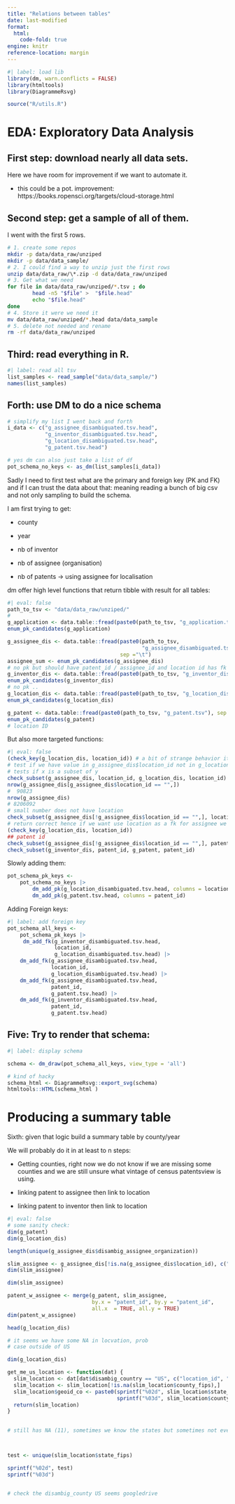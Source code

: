```yaml
---
title: "Relations between tables"
date: last-modified
format: 
  html:
    code-fold: true
engine: knitr
reference-location: margin
---
```



```r
#| label: load lib
library(dm, warn.conflicts = FALSE)
library(htmltools)
library(DiagrammeRsvg)

source("R/utils.R")
```

# EDA: Exploratory Data Analysis

## First step: download nearly all data sets.

Here we have room for improvement if we want to automate it.

 - this could be a pot. improvement: https://books.ropensci.org/targets/cloud-storage.html 

## Second step: get a sample of all of them. 

I went with the first 5 rows.   

```bash
# 1. create some repos
mkdir -p data/data_raw/unziped
mkdir -p data/data_sample/
# 2. I could find a way to unzip just the first rows
unzip data/data_raw/\*.zip -d data/data_raw/unziped
# 3. Get what we need
for file in data/data_raw/unziped/*.tsv ; do
        head -n5 "$file" >  "$file.head"
        echo "$file.head" 
done
# 4. Store it were we need it
mv data/data_raw/unziped/*.head data/data_sample
# 5. delete not needed and rename
rm -rf data/data_raw/unziped
```

## Third: read everything in R. 

```r
#| label: read all tsv
list_samples <- read_sample("data/data_sample/") 
names(list_samples)
``` 

## Forth: use DM to do a nice schema

```r
# simplify my list I went back and forth
i_data <- c("g_assignee_disambiguated.tsv.head",
            "g_inventor_disambiguated.tsv.head", 
            "g_location_disambiguated.tsv.head", 
            "g_patent.tsv.head")

# yes dm can also just take a list of df
pot_schema_no_keys <- as_dm(list_samples[i_data])
```

Sadly I need to first test what are the primary and foreign key (PK and FK) and if I can trust the data about that: meaning reading a bunch of big csv and not only sampling to build the schema.

I am first trying to get:

- county

- year

- nb of inventor

- nb of assignee (organisation)

- nb of patents → using assignee for localisation


dm offer high level functions that return tibble with result for all tables:

```r
#| eval: false
path_to_tsv <- "data/data_raw/unziped/"
#  
g_application <- data.table::fread(paste0(path_to_tsv, "g_application.tsv"), sep = "\t")
enum_pk_candidates(g_application)

g_assignee_dis <- data.table::fread(paste0(path_to_tsv,
                                           "g_assignee_disambiguated.tsv"), 
                                    sep ="\t")
assignee_sum <- enum_pk_candidates(g_assignee_dis)
# no pk but should have patent_id / assignee_id and location id has fk
g_inventor_dis <- data.table::fread(paste0(path_to_tsv, "g_inventor_disambiguated.tsv"), sep = "\t")
enum_pk_candidates(g_inventor_dis)
# no pk ..
g_location_dis <- data.table::fread(paste0(path_to_tsv, "g_location_disambiguated.tsv"), sep = "\t") 
enum_pk_candidates(g_location_dis)

g_patent <- data.table::fread(paste0(path_to_tsv, "g_patent.tsv"), sep = "\t")
enum_pk_candidates(g_patent)
# location ID

```


But also more targeted functions:

```r
#| eval: false
(check_key(g_location_dis, location_id)) # a bit of strange behavior it return null on success?
# test if we have value in g_assignee_dis$location_id not in g_location_dis 
# tests if x is a subset of y
check_subset(g_assignee_dis, location_id, g_location_dis, location_id)
nrow(g_assignee_dis[g_assignee_dis$location_id == "",])
#  90823
nrow(g_assignee_dis)
# 8206092 
# small number does not have location 
check_subset(g_assignee_dis[!g_assignee_dis$location_id == "",], location_id, g_location_dis, location_id)
# return correct hence if we want use location as a fk for assignee we need to do that 
(check_key(g_location_dis, location_id)) 
## patent id 
check_subset(g_assignee_dis[!g_assignee_dis$location_id == "",], patent_id, g_patent, patent_id)
check_subset(g_inventor_dis, patent_id, g_patent, patent_id)
```

Slowly adding them:

```r
pot_schema_pk_keys <- 
    pot_schema_no_keys |>
        dm_add_pk(g_location_disambiguated.tsv.head, columns = location_id) |> 
        dm_add_pk(g_patent.tsv.head, columns = patent_id)
```


Adding Foreign keys:


```r
#| label: add foreign key
pot_schema_all_keys <- 
    pot_schema_pk_keys |>
     dm_add_fk(g_inventor_disambiguated.tsv.head, 
               location_id,
               g_location_disambiguated.tsv.head) |>
    dm_add_fk(g_assignee_disambiguated.tsv.head,
              location_id,
              g_location_disambiguated.tsv.head) |> 
    dm_add_fk(g_assignee_disambiguated.tsv.head,
              patent_id,
              g_patent.tsv.head) |>
    dm_add_fk(g_inventor_disambiguated.tsv.head,
              patent_id,
              g_patent.tsv.head)
```

## Five: Try to render that schema:

```r
#| label: display schema

schema <- dm_draw(pot_schema_all_keys, view_type = 'all')

# kind of hacky 
schema_html <- DiagrammeRsvg::export_svg(schema)
htmltools::HTML(schema_html )
```

# Producing a summary table

 Sixth: given that logic build a summary table by county/year

 We will probably do it in at least to n steps:

 - Getting counties, right now we do not know if we are missing some counties and we are still unsure what vintage of census patentsview is using.

 - linking patent to assignee then link to location

 - linking patent to inventor then link to location 

```r
#| eval: false
# some sanity check: 
dim(g_patent)
dim(g_location_dis)

length(unique(g_assignee_dis$disambig_assignee_organization))

slim_assignee <- g_assignee_dis[!is.na(g_assignee_dis$location_id), c("patent_id", "assignee_id", "location_id", "disambig_assignee_organization")]
dim(slim_assignee)

dim(slim_assignee)

patent_w_assignee <- merge(g_patent, slim_assignee, 
                           by.x = "patent_id", by.y = "patent_id", 
                           all.x  = TRUE, all.y = TRUE) 
dim(patent_w_assignee)    

head(g_location_dis)

# it seems we have some NA in locvation, prob 
# case outside of US 

dim(g_location_dis)

get_me_us_location <- function(dat) {
  slim_location <- dat[dat$disambig_country == "US", c("location_id", "state_fips", "county_fips")]
  slim_location <- slim_location[!is.na(slim_location$county_fips),]
  slim_location$geoid_co <- paste0(sprintf("%02d", slim_location$state_fips),
                                   sprintf("%03d", slim_location$county_fips)) 
  return(slim_location)
}

 
# still has NA (11), sometimes we know the states but sometimes not even



test <- unique(slim_location$state_fips)

sprintf("%02d", test)
sprintf("%03d")


# check the disambig_county US seems googledrive
```